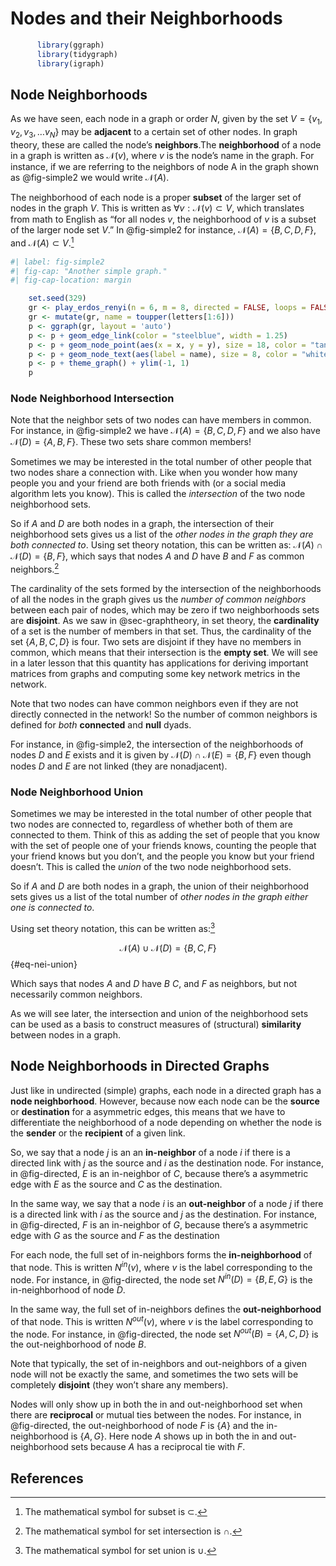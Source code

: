 # Nodes and their Neighborhoods {#sec-nodenei}

```r
      library(ggraph)
      library(tidygraph)
      library(igraph)
```

## Node Neighborhoods
As we have seen, each node in a graph or order $N$, given by the set $V = \{v_1, v_2, v_3, \dots v_N\}$ may be **adjacent** to a certain set of other nodes. In graph theory, these are called the node's **neighbors**.The **neighborhood** of a node in a graph is written as $\mathcal{N}(v)$, where $v$ is the node's name in the graph. For instance, if we are referring to the neighbors of node A in the graph shown as @fig-simple2 we would write $\mathcal{N}(A)$. 

The neighborhood of each node is a proper **subset** of the larger set of nodes in the graph $V$. This is written as $\forall v: \mathcal{N}(v) \subset V$, which translates from math to English as "for all nodes $v$, the neighborhood of $v$ is a subset of the larger node set $V$." In @fig-simple2 for instance, $\mathcal{N}(A) = \{B, C, D, F\}$, and $\mathcal{N}(A) \subset V$.^[The mathematical symbol for subset is $\subset$.]

```r
#| label: fig-simple2
#| fig-cap: "Another simple graph."
#| fig-cap-location: margin

    set.seed(329)
    gr <- play_erdos_renyi(n = 6, m = 8, directed = FALSE, loops = FALSE)
    gr <- mutate(gr, name = toupper(letters[1:6]))
    p <- ggraph(gr, layout = 'auto') 
    p <- p + geom_edge_link(color = "steelblue", width = 1.25) 
    p <- p + geom_node_point(aes(x = x, y = y), size = 18, color = "tan2") 
    p <- p + geom_node_text(aes(label = name), size = 8, color = "white")
    p <- p + theme_graph() + ylim(-1, 1)
    p
```

### Node Neighborhood Intersection
Note that the neighbor sets of two nodes can have members in common. For instance, in @fig-simple2 we have $\mathcal{N}(A) = \{B, C, D, F\}$ and we also have $\mathcal{N}(D) = \{A, B, F\}$. These two sets share common members! 

Sometimes we may be interested in the total number of other people that two nodes share a connection with. Like when you wonder how many people you and your friend are both friends with (or a social media algorithm lets you know). This is called the *intersection* of the two node neighborhood sets.

So if *A* and *D* are both nodes in a graph, the intersection of their neighborhood sets gives us a list of the *other nodes in the graph they are both connected to*. Using set theory notation, this can be written as: $\mathcal{N}(A) \cap \mathcal{N}(D) = \{B, F\}$, which says that nodes *A* and *D* have *B* and *F* as common neighbors.^[The mathematical symbol for set intersection is $\cap$.]

The cardinality of the sets formed by the intersection of the neighborhoods of all the nodes in the graph gives us the *number of common neighbors* between each pair of nodes, which may be zero if two neighborhoods sets are **disjoint**. As we saw in @sec-graphtheory, in set theory, the **cardinality** of a set is the number of members in that set. Thus, the cardinality of the set $\{A, B, C, D\}$ is four. Two sets are disjoint if they have no members in common, which means that their intersection is the **empty set**. We will see in a later lesson that this quantity has applications for deriving important matrices from graphs and computing some key network metrics in the network.

Note that two nodes can have common neighbors even if they are not directly connected in the network! So the number of common neighbors is defined for *both* **connected** and **null** dyads.

For instance, in @fig-simple2, the intersection of the neighborhoods of nodes *D* and *E* exists and it is given by $\mathcal{N}(D) \cap \mathcal{N}(E) = \{B, F\}$ even though nodes *D* and *E* are not linked (they are nonadjacent).

### Node Neighborhood Union
Sometimes we may be interested in the total number of other people that two nodes are connected to, regardless of whether both of them are connected to them. Think of this as adding the set of people that you know with the set of people one of your friends knows, counting the people that your friend knows but you don't, and the people you know but your friend doesn't. This is called the *union* of the two node neighborhood sets.

So if *A* and *D* are both nodes in a graph, the union of their neighborhood sets gives us a list of the total number of *other nodes in the graph either one is connected to*.

Using set theory notation, this can be written as:^[The mathematical symbol for set union is $\cup$.] 

$$
    \mathcal{N}(A) \cup \mathcal{N}(D) = \{B, C, F\}
$$ {#eq-nei-union}

Which says that nodes *A* and *D* have *B* *C*, and *F* as neighbors, but not necessarily common neighbors.

As we will see later, the intersection and union of the neighborhood sets can be used as a basis to construct measures of (structural) **similarity** between nodes in a graph.

## Node Neighborhoods in Directed Graphs
Just like in undirected (simple) graphs, each node in a directed graph has a **node neighborhood**. However, because now each node can be the **source** or **destination** for a asymmetric edges, this means that we have to differentiate the neighborhood of a node depending on whether the node is the **sender** or the **recipient** of a given link. 

So, we say that a node *j* is an an **in-neighbor** of a node *i* if there is a directed link with *j* as the source and *i* as the destination node. For instance, in @fig-directed, *E* is an in-neighbor of *C*, because there's a asymmetric edge with *E* as the source and *C* as the destination. 

In the same way, we say that a node *i* is an **out-neighbor** of a node *j* if there is a directed link with *i* as the source and *j* as the destination. For instance, in @fig-directed, *F* is an in-neighbor of *G*, because there's a asymmetric edge with *G* as the source and *F* as the destination

For each node, the full set of in-neighbors forms the **in-neighborhood** of that node. This is written $N^{in}(v)$, where $v$ is the label corresponding to the node. For instance, in @fig-directed, the node set $N^{in}(D) = \{B, E, G\}$ is the in-neighborhood of node *D*. 

In the same way, the full set of in-neighbors defines the **out-neighborhood** of that node. This is written $N^{out}(v)$, where $v$ is the label corresponding to the node. For instance, in @fig-directed, the node set $N^{out}(B) = \{A, C, D\}$ is the out-neighborhood of node *B*. 

Note that typically, the set of in-neighbors and out-neighbors of a given node will not be exactly the same, and sometimes the two sets will be completely **disjoint** (they won't share any members). 

Nodes will only show up in both the in and out-neighborhood set when there are **reciprocal** or mutual ties between the nodes. For instance, in @fig-directed, the out-neighborhood of node *F* is $\{A\}$ and the in-neighborhood is $\{A, G\}$. Here node *A* shows up in both the in and out-neighborhood sets because *A* has a reciprocal tie with *F*.


## References {.unnumbered}